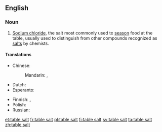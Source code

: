 ==English==

===Noun===
{{en-noun|-}}

# [[sodium chloride|Sodium chloride]], the salt most commonly used to [[season]] food at the table, usually used to distinguish from other compounds recognized as [[salt]]s by chemists.

====Translations====
{{trans-top|salt to season food}}
* Chinese:
*: Mandarin: {{t-|cmn|食鹽|sc=Hani}}, {{t-|cmn|食盐|tr=shíyán|sc=Hani}}
* Dutch: {{t|nl|tafelzout|n}}
* Esperanto: {{t|eo|tabla salo|xs=Esperanto}}
{{trans-mid}}
* Finnish: {{t+|fi|pöytäsuola}},  {{t+|fi|ruokasuola}}
* Polish: {{t|pl|sól kuchenna|m}}
* Russian: {{t|ru|столовая соль|f|tr=stolovája sol’}}
{{trans-bottom}}

[[et:table salt]]
[[fr:table salt]]
[[pl:table salt]]
[[fi:table salt]]
[[sv:table salt]]
[[ta:table salt]]
[[zh:table salt]]